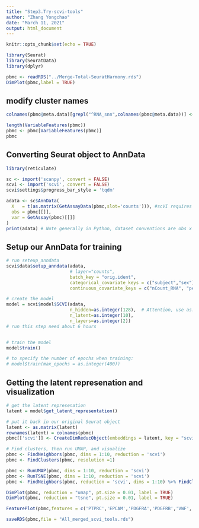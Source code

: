 ```yaml
---
title: "Step3.Try-scvi-tools"
author: "Zhang Yongchao"
date: "March 11, 2021"
output: html_document
---
```


```r
knitr::opts_chunk$set(echo = TRUE)
```

```r
library(Seurat)
library(SeuratData)
library(dplyr)
```

```r
pbmc <- readRDS("../Merge-Total-SeuratHarmony.rds")
DimPlot(pbmc,label = TRUE)
```
## modify cluster names

```r
colnames(pbmc@meta.data)[grepl("^RNA_snn",colnames(pbmc@meta.data))] <- gsub("^RNA","old_all_merged_RNA",colnames(pbmc@meta.data)[grepl("^RNA_snn",colnames(pbmc@meta.data))])
```


```r
length(VariableFeatures(pbmc))
pbmc <- pbmc[VariableFeatures(pbmc)]
pbmc
```

## Converting Seurat object to AnnData

```r
library(reticulate)

sc <- import('scanpy', convert = FALSE)
scvi <- import('scvi', convert = FALSE)
scvi$settings$progress_bar_style = 'tqdm'
```

```r
adata <- sc$AnnData(
  X   = t(as.matrix(GetAssayData(pbmc,slot='counts'))), #scVI requires raw counts
  obs = pbmc[[]],
  var = GetAssay(pbmc)[[]]
)
print(adata) # Note generally in Python, dataset conventions are obs x var
```

## Setup our AnnData for training

```r
# run seteup_anndata
scvi$data$setup_anndata(adata,
                        # layer="counts",
                        batch_key = "orig.ident",
                        categorical_covariate_keys = c("subject","sex"),
                        continuous_covariate_keys = c("nCount_RNA", "percent.mt","S.Score", "G2M.Score"))

# create the model
model = scvi$model$SCVI(adata,
                        n_hidden=as.integer(128),  # Attention, use as.interger for numbers, otherwise numbers will be recognized as folat type in python.
                        n_latent=as.integer(10), 
                        n_layers=as.integer(2))
# run this step need about 6 hours


# train the model
model$train()

# to specify the number of epochs when training:
# model$train(max_epochs = as.integer(400))
```

## Getting the latent represenation and visualization

```r
# get the latent represenation
latent = model$get_latent_representation()

# put it back in our original Seurat object
latent <- as.matrix(latent)
rownames(latent) = colnames(pbmc)
pbmc[['scvi']] <- CreateDimReducObject(embeddings = latent, key = "scvi_", assay = DefaultAssay(pbmc))

```


```r
# Find clusters, then run UMAP, and visualize
pbmc <- FindNeighbors(pbmc, dims = 1:10, reduction = 'scvi')
pbmc <- FindClusters(pbmc, resolution =1)

pbmc <- RunUMAP(pbmc, dims = 1:10, reduction = 'scvi')
pbmc <- RunTSNE(pbmc, dims = 1:10, reduction = 'scvi')
pbmc <- FindNeighbors(pbmc, reduction = 'scvi', dims = 1:10) %>% FindClusters(resolution = c(0.2,0.4,0.6,0.8,1.0,1.2,1.4,1.6))
```

```r
DimPlot(pbmc, reduction = "umap", pt.size = 0.01, label = TRUE)
DimPlot(pbmc, reduction = "tsne", pt.size = 0.01, label = TRUE)
```

```r
FeaturePlot(pbmc,features = c('PTPRC','EPCAM','PDGFRA','PDGFRB','VWF','RGS5','scrublet','ACTA2','CD34')) & NoLegend()
```

```r
saveRDS(pbmc,file = "All_merged_scvi_tools.rds")
```

